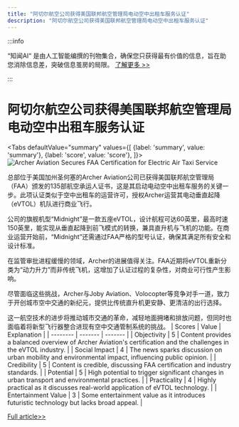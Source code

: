 ```yaml
---
title: "阿切尔航空公司获得美国联邦航空管理局电动空中出租车服务认证"
description: "阿切尔航空公司获得美国联邦航空管理局电动空中出租车服务认证"
---
```



:::info

“知闻AI“ 是由人工智能编撰的刊物集合，确保您只获得最有价值的信息，旨在助您消除信息差，突破信息茧房的局限。  [了解更多 >>](/)

:::

# 阿切尔航空公司获得美国联邦航空管理局电动空中出租车服务认证


<Tabs
	defaultValue="summary"
	values={[
	{label: 'summary', value: 'summary'},
	{label: 'score', value: 'score'},
]}>
<TabItem value="summary">
<img
  src="https://image.informedainews.com/2024/06/07/Ar-MLQ-1717724963-0.jpg"
  alt="Archer Aviation Secures FAA Certification for Electric Air Taxi Service"
/>



总部位于美国加州圣何塞的Archer Aviation公司已获得美国联邦航空管理局（FAA）颁发的135部航空承运人证书，这是其启动电动空中出租车服务的关键一步。此项认证类似于空中出租车的运营许可，授权Archer运营其电动垂直起降（eVTOL）机队进行商业飞行。

公司的旗舰机型“Midnight”是一款五座eVTOL，设计航程可达60英里，最高时速150英里，能实现从垂直起降到前飞模式的转换，兼具直升机与飞机的功能。在商业运营开始前，“Midnight”还需通过FAA严格的型号认证，确保其满足所有安全和设计标准。

在监管审批进程缓慢的领域，Archer的进展值得关注。FAA近期将eVTOL重新分类为“动力升力”而非传统飞机，这增加了认证过程的复杂性，对商业可行性产生影响。

尽管面临这些挑战，Archer与Joby Aviation、Volocopter等竞争对手一道，致力于开创城市空中交通的新纪元，提供比传统直升机更安静、更清洁的出行选择。

这一航空技术的进步将推动城市交通的革命，减轻地面拥堵和排放问题，但同时也面临着将新型飞行器整合进现有空中交通管制系统的挑战。
</TabItem>
<TabItem value="score">
	| Scores     | Value   | Explanation |
	| -------- | ------- | ------- |
	| Objectivity  | 5    | Content provides a balanced overview of Archer Aviation's certification and the challenges in the eVTOL industry.    |
	| Social Impact | 4     | The news sparks discussion on urban mobility and environmental impact, influencing public opinion.    |
	| Credibility    | 5    | Content is credible, discussing FAA certification and industry standards.    |
	| Potential    | 5    | High potential to trigger significant changes in urban transport and environmental practices.    |
	| Practicality    | 4    | Highly practical as it discusses real-world application of eVTOL technology.    |
	| Entertainment Value    | 3    | Some entertainment value as it introduces futuristic technology but lacks broad appeal.    |
</TabItem>
</Tabs>

[Full article>>](https://www.cnbeta.com.tw/articles/tech/1433712.htm)
